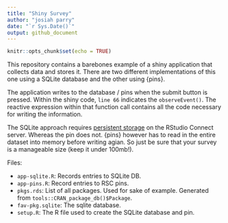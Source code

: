 ```yaml
---
title: "Shiny Survey"
author: "josiah parry"
date: "`r Sys.Date()`"
output: github_document
---
```


```r
knitr::opts_chunk$set(echo = TRUE)
```

This repository contains a barebones example of a shiny application that collects data and stores it. There are two different implementations of this one using a SQLite database and the other using \{pins\}. 

The application writes to the database / pins when the submit button is pressed. Within the shiny code, `line 66` indicates the `observeEvent()`. The reactive expression within that function call contains all the code necessary for writing the information. 

The SQLite approach requires [persistent storage](https://support.rstudio.com/hc/en-us/articles/360007981134-Persistent-Storage-on-RStudio-Connect) on the RStudio Connect server. Whereas the pin does not. {pins} however has to read in the entire dataset into memory before writing agian. So just be sure that your survey is a manageable size (keep it under 100mb!).


Files:

- `app-sqlite.R`: Records entries to SQLite DB.
- `app-pins.R`: Record entries to RSC pins.
- `pkgs.rds`: List of all packages. Used for sake of example. Generated from `tools::CRAN_package_db()$Package`.
- `fav-pkg.sqlite`: The sqlite database. 
- `setup.R`: The R file used to create the SQLite database and pin. 
